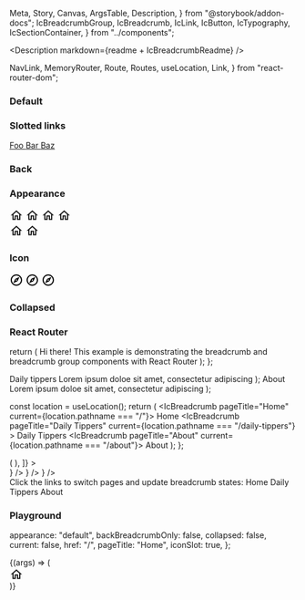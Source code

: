   Meta,
  Story,
  Canvas,
  ArgsTable,
  Description,
} from "@storybook/addon-docs";
  IcBreadcrumbGroup,
  IcBreadcrumb,
  IcLink,
  IcButton,
  IcTypography,
  IcSectionContainer,
} from "../components";

<Description markdown={readme + IcBreadcrumbReadme} />

<Meta title="Breadcrumb" component={IcBreadcrumbGroup} />

  NavLink,
  MemoryRouter,
  Route,
  Routes,
  useLocation,
  Link,
} from "react-router-dom";

### Default

<Canvas>
  <Story name="Default">
    <div>
      <IcBreadcrumbGroup>
        <IcBreadcrumb pageTitle="foo" href="/foo" />
        <IcBreadcrumb pageTitle="bar" href="/bar" />
        <IcBreadcrumb pageTitle="baz" href="/baz" current />
      </IcBreadcrumbGroup>
    </div>
  </Story>
</Canvas>

### Slotted links

<Canvas>
  <Story name="Slotted links">
    <div>
      <IcBreadcrumbGroup>
        <IcBreadcrumb>
          <IcLink>
            <a slot="router-item" href="/foo">
              Foo
            </a>
          </IcLink>
        </IcBreadcrumb>
        <IcBreadcrumb>
          <IcLink>
            <a slot="router-item" href="/bar">
              Bar
            </a>
          </IcLink>
        </IcBreadcrumb>
        <IcBreadcrumb current>
          <IcLink>
            <a slot="router-item" href="/baz">
              Baz
            </a>
          </IcLink>
        </IcBreadcrumb>
      </IcBreadcrumbGroup>
    </div>
  </Story>
</Canvas>

### Back

<Canvas>
  <Story name="Back">
    <div>
      <IcBreadcrumbGroup backBreadcrumbOnly>
        <IcBreadcrumb pageTitle="foo" href="/foo" />
        <IcBreadcrumb pageTitle="bar" href="/bar" />
        <IcBreadcrumb pageTitle="baz" href="/baz" current />
      </IcBreadcrumbGroup>
    </div>
  </Story>
</Canvas>

### Appearance

<Canvas>
  <Story name="Appearance">
    <IcBreadcrumbGroup>
      <IcBreadcrumb pageTitle="Breadcrumb 1" href="/breadcrumb-1">
        <svg
          slot="icon"
          width="24"
          height="24"
          viewBox="0 0 24 24"
          fill="none"
          xmlns="http://www.w3.org/2000/svg"
        >
          <path
            d="M12 6.19L17 10.69V18.5H15V12.5H9V18.5H7V10.69L12 6.19ZM12 3.5L2 12.5H5V20.5H11V14.5H13V20.5H19V12.5H22L12 3.5Z"
            fill="currentColor"
          ></path>
        </svg>
      </IcBreadcrumb>
      <IcBreadcrumb pageTitle="Breadcrumb 2" current="true" href="/">
        <svg
          slot="icon"
          width="24"
          height="24"
          viewBox="0 0 24 24"
          fill="none"
          xmlns="http://www.w3.org/2000/svg"
        >
          <path
            d="M12 6.19L17 10.69V18.5H15V12.5H9V18.5H7V10.69L12 6.19ZM12 3.5L2 12.5H5V20.5H11V14.5H13V20.5H19V12.5H22L12 3.5Z"
            fill="currentColor"
          ></path>
        </svg>
      </IcBreadcrumb>
    </IcBreadcrumbGroup>
    <IcBreadcrumbGroup backBreadcrumbOnly="true">
      <IcBreadcrumb
        pageTitle="Breadcrumb 1"
        href="/breadcrumb-1"
      ></IcBreadcrumb>
      <IcBreadcrumb
        current="true"
        pageTitle="Breadcrumb 2"
        href="/breadcrumb-2"
      ></IcBreadcrumb>
    </IcBreadcrumbGroup>
    <IcBreadcrumbGroup appearance="dark">
      <IcBreadcrumb pageTitle="Breadcrumb 1" href="/breadcrumb-1">
        <svg
          slot="icon"
          width="24"
          height="24"
          viewBox="0 0 24 24"
          fill="none"
          xmlns="http://www.w3.org/2000/svg"
        >
          <path
            d="M12 6.19L17 10.69V18.5H15V12.5H9V18.5H7V10.69L12 6.19ZM12 3.5L2 12.5H5V20.5H11V14.5H13V20.5H19V12.5H22L12 3.5Z"
            fill="currentColor"
          ></path>
        </svg>
      </IcBreadcrumb>
      <IcBreadcrumb pageTitle="Breadcrumb 2" current="true" href="/">
        <svg
          slot="icon"
          width="24"
          height="24"
          viewBox="0 0 24 24"
          fill="none"
          xmlns="http://www.w3.org/2000/svg"
        >
          <path
            d="M12 6.19L17 10.69V18.5H15V12.5H9V18.5H7V10.69L12 6.19ZM12 3.5L2 12.5H5V20.5H11V14.5H13V20.5H19V12.5H22L12 3.5Z"
            fill="currentColor"
          ></path>
        </svg>
      </IcBreadcrumb>
    </IcBreadcrumbGroup>
    <IcBreadcrumbGroup appearance="dark" backBreadcrumbOnly="true">
      <IcBreadcrumb
        pageTitle="Breadcrumb 1"
        href="/breadcrumb-1"
      ></IcBreadcrumb>
      <IcBreadcrumb
        current="true"
        pageTitle="Breadcrumb 2"
        href="/breadcrumb-2"
      ></IcBreadcrumb>
    </IcBreadcrumbGroup>
    <div style={{ backgroundColor: "black", width: "fit-content" }}>
      <IcBreadcrumbGroup appearance="light">
        <IcBreadcrumb pageTitle="Breadcrumb 1" href="/breadcrumb-1">
          <svg
            slot="icon"
            width="24"
            height="24"
            viewBox="0 0 24 24"
            fill="none"
            xmlns="http://www.w3.org/2000/svg"
          >
            <path
              d="M12 6.19L17 10.69V18.5H15V12.5H9V18.5H7V10.69L12 6.19ZM12 3.5L2 12.5H5V20.5H11V14.5H13V20.5H19V12.5H22L12 3.5Z"
              fill="currentColor"
            ></path>
          </svg>
        </IcBreadcrumb>
        <IcBreadcrumb pageTitle="Breadcrumb 2" current="true" href="/">
          <svg
            slot="icon"
            width="24"
            height="24"
            viewBox="0 0 24 24"
            fill="none"
            xmlns="http://www.w3.org/2000/svg"
          >
            <path
              d="M12 6.19L17 10.69V18.5H15V12.5H9V18.5H7V10.69L12 6.19ZM12 3.5L2 12.5H5V20.5H11V14.5H13V20.5H19V12.5H22L12 3.5Z"
              fill="currentColor"
            ></path>
          </svg>
        </IcBreadcrumb>
      </IcBreadcrumbGroup>
    </div>
    <div style={{ backgroundColor: "black", width: "fit-content" }}>
      <IcBreadcrumbGroup appearance="light" backBreadcrumbOnly="true">
        <IcBreadcrumb
          pageTitle="Breadcrumb 1"
          href="/breadcrumb-1"
        ></IcBreadcrumb>
        <IcBreadcrumb
          current="true"
          pageTitle="Breadcrumb 2"
          href="/breadcrumb-2"
        ></IcBreadcrumb>
      </IcBreadcrumbGroup>
    </div>
  </Story>
</Canvas>

### Icon

<Canvas>
  <Story name="Icon">
    <div>
      <IcBreadcrumbGroup>
        <IcBreadcrumb pageTitle="foo" href="/foo">
          <svg
            slot="icon"
            xmlns="http://www.w3.org/2000/svg"
            height="24px"
            viewBox="0 0 24 24"
            width="24px"
            fill="#000000"
          >
            <path d="M0 0h24v24H0V0z" fill="none" />
            <path d="M12 2C6.48 2 2 6.48 2 12s4.48 10 10 10 10-4.48 10-10S17.52 2 12 2zm0 18c-4.41 0-8-3.59-8-8s3.59-8 8-8 8 3.59 8 8-3.59 8-8 8zm-5.5-2.5l7.51-3.49L17.5 6.5 9.99 9.99 6.5 17.5zm5.5-6.6c.61 0 1.1.49 1.1 1.1s-.49 1.1-1.1 1.1-1.1-.49-1.1-1.1.49-1.1 1.1-1.1z" />
          </svg>
        </IcBreadcrumb>
        <IcBreadcrumb pageTitle="bar" href="/bar">
          <svg
            slot="icon"
            xmlns="http://www.w3.org/2000/svg"
            height="24px"
            viewBox="0 0 24 24"
            width="24px"
            fill="#000000"
          >
            <path d="M0 0h24v24H0V0z" fill="none" />
            <path d="M12 2C6.48 2 2 6.48 2 12s4.48 10 10 10 10-4.48 10-10S17.52 2 12 2zm0 18c-4.41 0-8-3.59-8-8s3.59-8 8-8 8 3.59 8 8-3.59 8-8 8zm-5.5-2.5l7.51-3.49L17.5 6.5 9.99 9.99 6.5 17.5zm5.5-6.6c.61 0 1.1.49 1.1 1.1s-.49 1.1-1.1 1.1-1.1-.49-1.1-1.1.49-1.1 1.1-1.1z" />
          </svg>
        </IcBreadcrumb>
        <IcBreadcrumb pageTitle="baz" href="/baz" current>
          <svg
            slot="icon"
            xmlns="http://www.w3.org/2000/svg"
            height="24px"
            viewBox="0 0 24 24"
            width="24px"
            fill="#000000"
          >
            <path d="M0 0h24v24H0V0z" fill="none" />
            <path d="M12 2C6.48 2 2 6.48 2 12s4.48 10 10 10 10-4.48 10-10S17.52 2 12 2zm0 18c-4.41 0-8-3.59-8-8s3.59-8 8-8 8 3.59 8 8-3.59 8-8 8zm-5.5-2.5l7.51-3.49L17.5 6.5 9.99 9.99 6.5 17.5zm5.5-6.6c.61 0 1.1.49 1.1 1.1s-.49 1.1-1.1 1.1-1.1-.49-1.1-1.1.49-1.1 1.1-1.1z" />
          </svg>
        </IcBreadcrumb>
      </IcBreadcrumbGroup>
    </div>
  </Story>
</Canvas>

### Collapsed

<Canvas>
  <Story name="Collapsed">
    <div>
      <IcBreadcrumbGroup collapsed>
        <IcBreadcrumb pageTitle="foo" href="/foo" />
        <IcBreadcrumb pageTitle="bar" href="/bar" />
        <IcBreadcrumb pageTitle="baz" href="/baz" />
        <IcBreadcrumb pageTitle="qux" href="/qux" />
        <IcBreadcrumb pageTitle="quxx" href="/quxx" current />
      </IcBreadcrumbGroup>
    </div>
  </Story>
</Canvas>

### React Router

  return (
    <IcSectionContainer>
      <IcTypography variant="h1">Hi there!</IcTypography>
      <IcTypography>
        This example is demonstrating the breadcrumb and breadcrumb group
        components with React Router
      </IcTypography>
    </IcSectionContainer>
  );
};

  <IcSectionContainer>
    <IcTypography variant="h1">Daily tippers</IcTypography>
    <IcTypography>
      Lorem ipsum doloe sit amet, consectetur adipiscing
    </IcTypography>
  </IcSectionContainer>
);

  <IcSectionContainer>
    <IcTypography variant="h1">About</IcTypography>
    <IcTypography>
      Lorem ipsum doloe sit amet, consectetur adipiscing
    </IcTypography>
  </IcSectionContainer>
);

  const location = useLocation();
  return (
    <IcBreadcrumbGroup>
      <IcBreadcrumb pageTitle="Home" current={location.pathname === "/"}>
        <IcLink>
          <NavLink to="/" slot="router-item">
            Home
          </NavLink>
        </IcLink>
      </IcBreadcrumb>
      <IcBreadcrumb
        pageTitle="Daily Tippers"
        current={location.pathname === "/daily-tippers"}
      >
        <IcLink>
          <NavLink to="/daily-tippers" slot="router-item">
            Daily Tippers
          </NavLink>
        </IcLink>
      </IcBreadcrumb>
      <IcBreadcrumb pageTitle="About" current={location.pathname === "/about"}>
        <IcLink>
          <NavLink to="/about" slot="router-item">
            About
          </NavLink>
        </IcLink>
      </IcBreadcrumb>
    </IcBreadcrumbGroup>
  );
};

<Canvas>
  <Story
    name="React Router"
    decorators={[
      (Story) => (
        <MemoryRouter initialEntries={["/"]}>
          <Story />
        </MemoryRouter>
      ),
    ]}
  >
    <div>
      <Breadcrumbs />
      <Routes>
        <Route path="/" element={<HomePage />} />
        <Route path="/daily-tippers" element={<DailyTippers />} />
        <Route path="/about" element={<About />} />
      </Routes>
      <div style={{ display: "flex", gap: "10px", marginTop: "16px" }}>
        <IcTypography>
          Click the links to switch pages and update breadcrumb states:
        </IcTypography>
        <IcLink>
          <Link slot="router-item" to="/">
            Home
          </Link>
        </IcLink>
        <IcLink>
          <Link slot="router-item" to="/daily-tippers">
            Daily Tippers
          </Link>
        </IcLink>
        <IcLink>
          <Link slot="router-item" to="/about">
            About
          </Link>
        </IcLink>
      </div>
    </div>
  </Story>
</Canvas>

### Playground

  appearance: "default",
  backBreadcrumbOnly: false,
  collapsed: false,
  current: false,
  href: "/",
  pageTitle: "Home",
  iconSlot: true,
};

<Canvas>
  <Story
    args={defaultArgs}
    argTypes={{
      appearance: {
        options: ["default", "dark", "light"],
        control: {
          type: "radio",
        },
      },
      iconSlot: {
        mapping: {
          true: "icon",
          false: "",
        }
      }
    }}
    name="Playground"
  >
    {(args) => (
      <div style={{backgroundColor: args.appearance == "light" ? "black" : null, width: "fit-content"}}>
        <IcBreadcrumbGroup
          appearance={args.appearance}
          backBreadcrumbOnly={args.backBreadcrumbOnly}
          collapsed={args.collapsed}
        >
          <IcBreadcrumb
            current={args.current}
            pageTitle={args.pageTitle}
            href={args.href}
          >
            <svg
              slot={args.iconSlot}
              width="24"
              height="24"
              viewBox="0 0 24 24"
              fill="none"
              xmlns="http://www.w3.org/2000/svg"
            >
              <path
                d="M12 6.19L17 10.69V18.5H15V12.5H9V18.5H7V10.69L12 6.19ZM12 3.5L2 12.5H5V20.5H11V14.5H13V20.5H19V12.5H22L12 3.5Z"
                fill="currentColor"
              ></path>
            </svg>
          </IcBreadcrumb>
          <IcBreadcrumb
            pageTitle="Breadcrumb 2"
            href="/breadcrumb-2"
          />
          <IcBreadcrumb
            pageTitle="Breadcrumb 3"
            href="/breadcrumb-3"
          />
        </IcBreadcrumbGroup>
      </div>
    )}
  </Story>
</Canvas>

